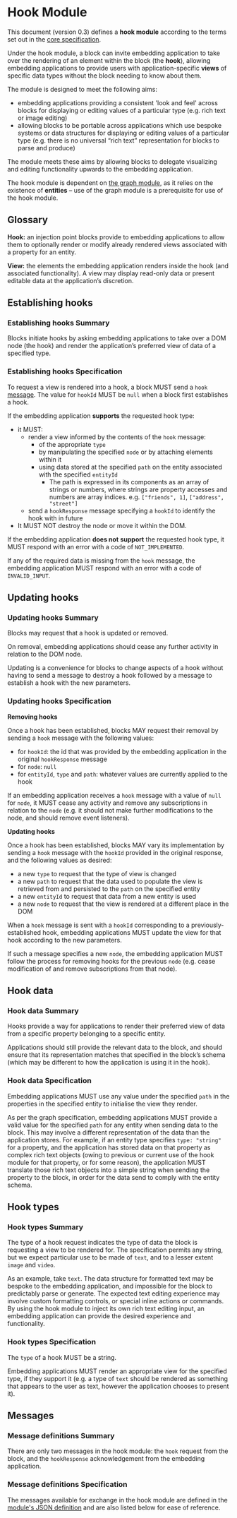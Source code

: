 # Hook Module

This document (version 0.3) defines a **hook module** according to the terms set out in the [core specification](https://blockprotocol.org/spec/core).

Under the hook module, a block can invite embedding application to take over the rendering of an element within the block (the **hook**), allowing embedding applications to provide users with application-specific **views** of specific data types without the block needing to know about them.

The module is designed to meet the following aims:

- embedding applications providing a consistent 'look and feel' across blocks for displaying or editing values of a particular type (e.g. rich text or image editing)
- allowing blocks to be portable across applications which use bespoke systems or data structures for displaying or editing values of a particular type (e.g. there is no universal “rich text” representation for blocks to parse and produce)

The module meets these aims by allowing blocks to delegate visualizing and editing functionality upwards to the embedding application.

The hook module is dependent on [the graph module](https://blockprotocol.org/spec/graph), as it relies on the existence of **entities** – use of the graph module is a prerequisite for use of the hook module.

## Glossary

**Hook:** an injection point blocks provide to embedding applications to allow them to optionally render or modify already rendered views associated with a property for an entity.

**View:** the elements the embedding application renders inside the hook (and associated functionality). A view may display read-only data or present editable data at the application’s discretion.

## Establishing hooks

### <Hidden>Establishing hooks </Hidden>Summary

Blocks initiate hooks by asking embedding applications to take over a DOM node (the hook) and render the application’s preferred view of data of a specified type.

### <Hidden>Establishing hooks </Hidden>Specification

To request a view is rendered into a hook, a block MUST send a `hook` [message](https://blockprotocol.org/spec/core#glossary). The value for `hookId` MUST be `null` when a block first establishes a hook.

If the embedding application **supports** the requested hook type:

- it MUST:
  - render a view informed by the contents of the `hook` message:
    - of the appropriate `type`
    - by manipulating the specified `node` or by attaching elements within it
    - using data stored at the specified `path` on the entity associated with the specified `entityId`
      - The path is expressed in its components as an array of strings or numbers, where strings are property accesses and numbers are array indices. e.g. `["friends", 1]`, `["address", "street"]`
  - send a `hookResponse` message specifying a `hookId` to identify the hook with in future
- It MUST NOT destroy the node or move it within the DOM.

If the embedding application **does not** **support** the requested hook type, it MUST respond with an error with a code of `NOT_IMPLEMENTED`.

If any of the required data is missing from the `hook` message, the embedding application MUST respond with an error with a code of `INVALID_INPUT`.

## Updating hooks

### <Hidden>Updating hooks </Hidden>Summary

Blocks may request that a hook is updated or removed.

On removal, embedding applications should cease any further activity in relation to the DOM node.

Updating is a convenience for blocks to change aspects of a hook without having to send a message to destroy a hook followed by a message to establish a hook with the new parameters.

### <Hidden>Updating hooks </Hidden>Specification

**Removing hooks**

Once a hook has been established, blocks MAY request their removal by sending a `hook` message with the following values:

- for `hookId`: the id that was provided by the embedding application in the original `hookResponse` message
- for `node`: `null`
- for `entityId`, `type` and `path`: whatever values are currently applied to the hook

If an embedding application receives a `hook` message with a value of `null` for `node`, it MUST cease any activity and remove any subscriptions in relation to the `node` (e.g. it should not make further modifications to the node, and should remove event listeners).

**Updating hooks**

Once a hook has been established, blocks MAY vary its implementation by sending a `hook` message with the `hookId` provided in the original response, and the following values as desired:

- a new `type` to request that the type of view is changed
- a new `path` to request that the data used to populate the view is retrieved from and persisted to the `path` on the specified entity
- a new `entityId` to request that data from a new entity is used
- a new `node` to request that the view is rendered at a different place in the DOM

When a `hook` message is sent with a `hookId` corresponding to a previously-established hook, embedding applications MUST update the view for that hook according to the new parameters.

If such a message specifies a new `node`, the embedding application MUST follow the process for removing hooks for the previous `node` (e.g. cease modification of and remove subscriptions from that node).

## Hook data

### <Hidden>Hook data </Hidden>Summary

Hooks provide a way for applications to render their preferred view of data from a specific property belonging to a specific entity.

Applications should still provide the relevant data to the block, and should ensure that its representation matches that specified in the block’s schema (which may be different to how the application is using it in the hook).

### <Hidden>Hook data </Hidden>Specification

Embedding applications MUST use any value under the specified `path` in the properties in the specified entity to initialise the view they render.

As per the graph specification, embedding applications MUST provide a valid value for the specified `path` for any entity when sending data to the block. This may involve a different representation of the data than the application stores. For example, if an entity type specifies `type: "string"` for a property, and the application has stored data on that property as complex rich text objects (owing to previous or current use of the hook module for that property, or for some reason), the application MUST translate those rich text objects into a simple string when sending the property to the block, in order for the data send to comply with the entity schema.

## Hook types

### <Hidden>Hook types </Hidden>Summary

The type of a hook request indicates the type of data the block is requesting a view to be rendered for. The specification permits any string, but we expect particular use to be made of `text`, and to a lesser extent `image` and `video`.

As an example, take `text`. The data structure for formatted text may be bespoke to the embedding application, and impossible for the block to predictably parse or generate. The expected text editing experience may involve custom formatting controls, or special inline actions or commands. By using the hook module to inject its own rich text editing input, an embedding application can provide the desired experience and functionality.

### <Hidden>Hook types </Hidden>Specification

The `type` of a hook MUST be a string.

Embedding applications MUST render an appropriate view for the specified type, if they support it (e.g. a type of `text` should be rendered as something that appears to the user as text, however the application chooses to present it).

## Messages

### <Hidden>Message definitions </Hidden>Summary

There are only two messages in the hook module: the `hook` request from the block, and the `hookResponse` acknowledgement from the embedding application.

### <Hidden>Message definitions </Hidden>Specification

The messages available for exchange in the hook module are defined in the [module's JSON definition](https://blockprotocol.org/spec/hook#message-definitions) and are also
listed below for ease of reference.

<HookModuleMessageList />
